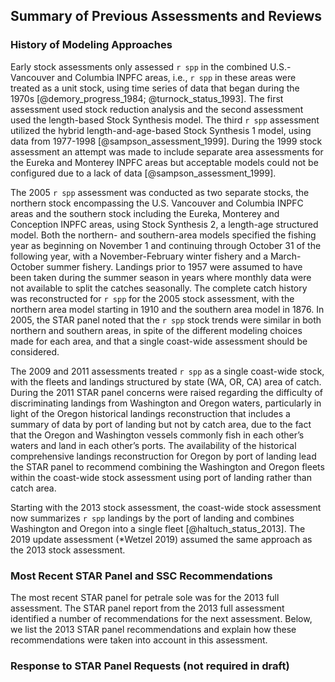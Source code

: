 ## Summary of Previous Assessments and Reviews

### History of Modeling Approaches 

Early stock assessments only assessed `r spp` in the combined U.S.-Vancouver and Columbia INPFC areas, i.e., `r spp` in these areas were treated as a unit stock, using time series of data that began during the 1970s [@demory_progress_1984; @turnock_status_1993]. The first assessment used stock reduction analysis and the second assessment used the length-based Stock Synthesis model. The third `r spp` assessment utilized the hybrid length-and-age-based Stock Synthesis 1 model, using data from 1977-1998 [@sampson_assessment_1999]. During the 1999 stock assessment an attempt was made to include separate area assessments for the Eureka and Monterey INPFC areas but acceptable models could not be configured due to a lack of data [@sampson_assessment_1999].

The 2005 `r spp` assessment was conducted as two separate stocks, the northern stock encompassing the U.S. Vancouver and Columbia INPFC areas and the southern stock including the Eureka, Monterey and Conception INPFC areas, using Stock Synthesis 2, a length-age structured model. Both the northern- and southern-area models specified the fishing year as beginning on November 1 and continuing through October 31 of the following year, with a November-February winter fishery and a March-October summer fishery. Landings prior to 1957 were assumed to have been taken during the summer season in years where monthly data were not available to split the catches seasonally. The complete catch history was reconstructed for `r spp` for the 2005 stock assessment, with the northern area model starting in 1910 and the southern area model in 1876. In 2005, the STAR panel noted that the `r spp` stock trends were similar in both northern and southern areas, in spite of the different modeling choices made for each area, and that a single coast-wide assessment should be considered. 

The 2009 and 2011 assessments treated `r spp` as a single coast-wide stock, with the fleets and landings structured by state (WA, OR, CA) area of catch. During the 2011 STAR panel concerns were raised regarding the difficulty of discriminating landings from Washington and Oregon waters, particularly in light of the Oregon historical landings reconstruction that includes a summary of data by port of landing but not by catch area, due to the fact that the Oregon and Washington vessels commonly fish in each other's waters and land in each other's ports. The availability of the historical comprehensive landings reconstruction for Oregon by port of landing lead the STAR panel to recommend combining the Washington and Oregon fleets within the coast-wide stock assessment using port of landing rather than catch area. 

Starting with the 2013 stock assessment, the coast-wide stock assessment now summarizes `r spp` landings by the port of landing and combines Washington and Oregon into a single fleet [@haltuch_status_2013]. The 2019 update assessment (*Wetzel 2019) assumed the same approach as the 2013 stock assessment.

### Most Recent STAR Panel and SSC Recommendations 

The most recent STAR panel for petrale sole was for the 2013 full assessment. The STAR panel report from the 2013 full assessment identified a number of recommendations for the next assessment. Below, we list the 2013 STAR panel recommendations and explain how these recommendations were taken into account in this assessment.

\begin{enumerate}

\item The states of California and Oregon have completed comprehensive historical catch reconstructions. Washington historical data are not yet available. Completion of Washington historical catch reconstruction would provide a better catch series.


Response: For this assessment, WDFW completed catch reconstruction of petrale sole (pers. comm. T. Tsou, WDFW). These newly estimated lansings were used in this assessment.  

\item Update both the maturity and fecundity relationships using samples with wider geographic coverage to include California, and from more recent years for petrale sole would be beneficial. 


Response: This assessment uses updated maturity and fecundity estimated. Updated maturity parameters were calculated from data collected within the \Gls{s-wcgbt} (pers. comm. M. Head, NWFSC). Updated fecundity parameters were informed by *Lefebvre et al. (2019).

\item Studies on stock structure and movement of petrale sole indicating transboundary movement of petrale sole between U.S. and Canadian waters, particularly with regard to the winter-summer spawning migration. It will be informative to include a time-series plot of fishery catch from Canadian waters in future assessment.


Response: Incorporation of fishery catches as well as index on abundance from Canadian waters were explored in this assessment via sensitivity analysis, and results are presented later in this report.

\item Increased collection of commercial fishery age data as well as re-aging any available historical samples from California would help reduce uncertainty. While some recent age data were made available from California, sample sizes could be increased and this data collection needs to continue into the future. Without good age data, the ability to estimate year-class strength and the extent of variation in recruitment is compromised.


Response: The sample sizes of ages used in this assessment  are available in *Table XX. These ages include previously abailable as well as newly estimated ages.

\item Where possible, historical otolith samples aged using a combination of surface and break-and-burn methods should be re-aged using the break-and-burn method. Early surface read otoliths should also be re-aged using the break and burn method. Historical otoliths aged with a standard method will allow the further evaluation of the potential impacts of consistent under-aging using surface read methods, changes in selectivity during early periods without any composition information, and potential changes in growth.


Response: Although progress has been done in generating additional ages for petrale sole, historical surface read ages were not re-evaluated. In this assessment, we excluded historical surface read ages, and conducted sensitivity analysis to evaluate the impact of removing  those historical ages to model fits and results.

\item The effect of the implementation of the IFQ (catch shares) program that began during 2011 on fleet behavior, including impacts on discards, fishery selectivity, and fishing locations, would benefit from further study.


Response: In this assessment, additional flexibility is allowed for the period after IFQ program was implemted, through time varying selectivity and retention parameters, to account for changes in discard rates and fishery selection. 

\item The extent of spatial variability on productivity processes such as growth, recruitment, and maturity is currently unknown and would benefit from further research. 


Response: The progress has been made in exploring time varying growth of multiple groundfish species, including petrale sole (*Gertseva et al. 2017). 

\item The Panel appreciated the delta-GLMM approach to derive an index of stock size from commercial CPUE data. However, there may still be factors other than stock size that affect time-trends in the standardized CPUE indices. The panel recommends:
\begin{enumerate}

\item Investigate using effort as an offset in the model. That is, rather than modeling catch/effort = effects, use catch = effort*effects. When a log-link is used then
log(effort) can be included as an additive offset, and most GLMM packages include this option. The advantage of this approach is that it is easy to investigate if catch is proportional to effort or not. For example, it may be that CPUE can be higher when effort is low than when effort is high.

\item Include further consideration of the impacts of trip limits on CPUE. Such limits were gradually introduced since 2006 in the winter fisheries and this may impact CPUE. This consideration should involve consultations with fleet members to understand how their fishing behavior was affected by trip limits.

\end{enumerate}

Response: This assessment no longer includes fishery CPUE to inform trend in petrale sole abundance, and, thus, this recommendation is no longer relevant. A lack of influence of fishery CPUEs on model results was illustrated in past and current assessments, indicating that survey data provides sufficient information to monitor changes in abundance.

\end{enumerate}

### Response to STAR Panel Requests (not required in draft)
